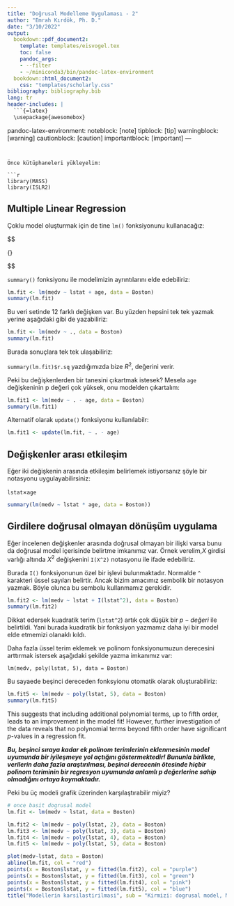 ```yaml
---
title: "Doğrusal Modelleme Uygulaması - 2"
author: "Emrah Kırdök, Ph. D."
date: "3/10/2022"
output:
  bookdown::pdf_document2:
    template: templates/eisvogel.tex
    toc: false
    pandoc_args:
    - --filter
    - ~/miniconda3/bin/pandoc-latex-environment
  bookdown::html_document2:
    css: "templates/scholarly.css"
bibliography: bibliography.bib
lang: tr
header-includes: |
  ```{=latex}
  \usepackage{awesomebox}
  ```
pandoc-latex-environment:
  noteblock: [note]
  tipblock: [tip]
  warningblock: [warning]
  cautionblock: [caution]
  importantblock: [important]
---
```


Önce kütüphaneleri yükleyelim:

```r
library(MASS)
library(ISLR2)
```

## Multiple Linear Regression

Çoklu model oluşturmak için de tine  `lm()` fonksiyonunu kullanacağız:

$$

{\R{lm(y $\sim$ x1 + x2 + x3)}}

$$

`summary()` fonksiyonu ile modelimizin ayrıntılarını elde edebiliriz:

```r
lm.fit <- lm(medv ~ lstat + age, data = Boston)
summary(lm.fit)
```

Bu veri setinde 12 farklı değişken var. Bu yüzden hepsini tek tek yazmak yerine aşağıdaki gibi de yazabiliriz:

```r
lm.fit <- lm(medv ~ ., data = Boston)
summary(lm.fit)
```

Burada sonuçlara tek tek ulaşabiliriz:

`summary(lm.fit)$r.sq` yazdığımızda bize $R^2$, değerini verir.

Peki bu değişkenlerden bir tanesini çıkartmak istesek? Mesela `age` değişkeninin p değeri çok yüksek, onu modelden çıkartalım:

```r
lm.fit1 <- lm(medv ~ . - age, data = Boston)
summary(lm.fit1)
```

Alternatif olarak `update()` fonksiyonu kullanılabilr:

```r
lm.fit1 <- update(lm.fit, ~ . - age)
```


## Değişkenler arası etkileşim

Eğer iki değişkenin arasında etkileşim belirlemek istiyorsanız şöyle bir notasyonu uygulayabilirsiniz:

`lstat`$\times$`age` 

```r
summary(lm(medv ~ lstat * age, data = Boston))
```

## Girdilere doğrusal olmayan dönüşüm uygulama

Eğer incelenen değişkenler arasında doğrusal olmayan bir ilişki varsa bunu da doğrusal model içerisinde belirtme imkanımız var. Örnek verelim,$X$ girdisi varlığı altında $X^2$ değişkenini `I(X^2)` notasyonu ile ifade edebiliriz.

Burada `I()` fonksiyonunun özel bir işlevi bulunmaktadır. Normalde `^` karakteri üssel sayıları belirtir. Ancak bizim amacımız sembolik bir notasyon yazmak. Böyle olunca bu sembolu kullanmamız gerekidir.

```r
lm.fit2 <- lm(medv ~ lstat + I(lstat^2), data = Boston)
summary(lm.fit2)
```

Dikkat edersek kuadratik terim (`lstat^2`) artık çok düşük bir $p-değeri$ ile belirtildi. Yani burada kuadratik bir fonksiyon yazmamız daha iyi bir model elde etmemizi olanaklı kıldı.

Daha fazla üssel terim eklemek ve polinom fonksiyonumuzun derecesini arttırmak istersek aşağıdaki şekilde yazma imkanımız var:

```
lm(medv, poly(lstat, 5), data = Boston)
```

Bu sayaede beşinci dereceden fonksyionu otomatik olarak oluşturabiliriz:

```r
lm.fit5 <- lm(medv ~ poly(lstat, 5), data = Boston)
summary(lm.fit5)
```

This suggests that including additional  polynomial terms, up to fifth order, leads to an improvement in the model fit! However, further investigation of the data reveals that no polynomial terms beyond fifth order have significant $p$-values in a regression fit. 

***Bu, beşinci sıraya kadar ek polinom terimlerinin eklenmesinin model uyumunda bir iyileşmeye yol açtığını göstermektedir! Bununla birlikte, verilerin daha fazla araştırılması, beşinci derecenin ötesinde hiçbir polinom teriminin bir regresyon uyumunda anlamlı $p$ değerlerine sahip olmadığını ortaya koymaktadır.***

Peki bu üç modeli grafik üzerinden karşılaştırabilir miyiz?

```r
# once basit dogrusal model
lm.fit <- lm(medv ~ lstat, data = Boston)

lm.fit2 <- lm(medv ~ poly(lstat, 2), data = Boston)
lm.fit3 <- lm(medv ~ poly(lstat, 3), data = Boston)
lm.fit4 <- lm(medv ~ poly(lstat, 4), data = Boston)
lm.fit5 <- lm(medv ~ poly(lstat, 5), data = Boston)

plot(medv~lstat, data = Boston)
abline(lm.fit, col = "red")
points(x = Boston$lstat, y = fitted(lm.fit2), col = "purple")
points(x = Boston$lstat, y = fitted(lm.fit3), col = "green")
points(x = Boston$lstat, y = fitted(lm.fit4), col = "pink")
points(x = Boston$lstat, y = fitted(lm.fit5), col = "blue")
title("Modellerin karsilastirilmasi", sub = "Kirmizi: dogrusal model, Mor: Ikinci derece polinom, Mavi: Besinci derece polinom")

```

